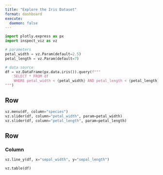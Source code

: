 ```yaml
---
title: "Explore the Iris Dataset"
format: dashboard
execute:
  daemon: false
---
```


```python
import plotly.express as px
import inspect_viz as vz

# parameters
petal_width = vz.Param(default=2.5)
petal_length = vz.Param(default=7)

# data source
df = vz.DataFrame(px.data.iris()).query(f"""
    SELECT * FROM df 
    WHERE petal_width < {petal_width} AND petal_length < {petal_length}
""")
```


## Row {.toolbar}

```python
vz.menu(df, column="species")
vz.slider(df, column="petal_width", param=petal_width)
vz.slider(df, column="petal_length", param=petal_length)
```

## Row 

### Column

```python
vz.line_y(df, x="sepal_width", y="sepal_length")
```

```python
vz.table(df)
```

